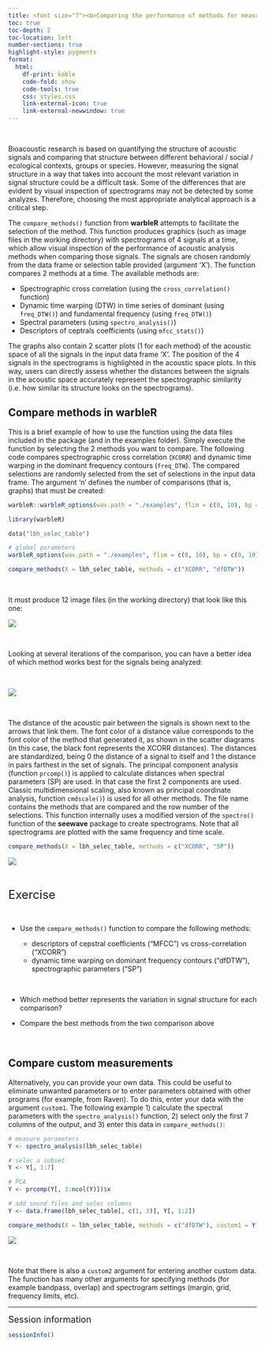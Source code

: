 ```yaml
---
title: <font size="7"><b>Comparing the performance of methods for measuring acoustic structure</b></font>
toc: true
toc-depth: 2
toc-location: left
number-sections: true
highlight-style: pygments
format:
  html:
    df-print: kable
    code-fold: show
    code-tools: true
    css: styles.css
    link-external-icon: true
    link-external-newwindow: true  
---
```


 

Bioacoustic research is based on quantifying the structure of acoustic signals and comparing that structure between different behavioral / social / ecological contexts, groups or species. However, measuring the signal structure in a way that takes into account the most relevant variation in signal structure could be a difficult task. Some of the differences that are evident by visual inspection of spectrograms may not be detected by some analyzes. Therefore, choosing the most appropriate analytical approach is a critical step.

The `compare_methods()` function from **warbleR** attempts to facilitate the selection of the method. This function produces graphics (such as image files in the working directory) with spectrograms of 4 signals at a time, which allow visual inspection of the performance of acoustic analysis methods when comparing those signals. The signals are chosen randomly from the data frame or selection table provided (argument 'X'). The function compares 2 methods at a time. The available methods are:

-   Spectrographic cross correlation (using the `cross_correlation()` function)
-   Dynamic time warping (DTW) in time series of dominant (using `freq_DTW()`) and fundamental frequency (using `freq_DTW()`)
-   Spectral parameters (using `spectro_analysis()`)
-   Descriptors of ceptrals coefficients (using `mfcc_stats()`)

The graphs also contain 2 scatter plots (1 for each method) of the acoustic space of all the signals in the input data frame 'X'. The position of the 4 signals in the spectrograms is highlighted in the acoustic space plots. In this way, users can directly assess whether the distances between the signals in the acoustic space accurately represent the spectrographic similarity (i.e. how similar its structure looks on the spectrograms).

## Compare methods in warbleR

This is a brief example of how to use the function using the data files included in the package (and in the examples folder). Simply execute the function by selecting the 2 methods you want to compare. The following code compares spectrographic cross correlation (`XCORR`) and dynamic time warping in the dominant frequency contours (`freq_DTW`). The compared selections are randomly selected from the set of selections in the input data frame. The argument 'n' defines the number of comparisons (that is, graphs) that must be created:

```r

warbleR::warbleR_options(wav.path = "./examples", flim = c(0, 10), bp = c(0, 10), wl = 300, n = 5)

```

```r

library(warbleR)

data("lbh_selec_table")

# global parameters
warbleR_options(wav.path = "./examples", flim = c(0, 10), bp = c(0, 10), wl = 300, n = 12)

compare_methods(X = lbh_selec_table, methods = c("XCORR", "dfDTW"))

```

 

It must produce 12 image files (in the working directory) that look like this one:

![](images/comp.meth1.png)

 

Looking at several iterations of the comparison, you can have a better idea of which method works best for the signals being analyzed:

 

![](images/compare.methods.1.gif)

 

The distance of the acoustic pair between the signals is shown next to the arrows that link them. The font color of a distance value corresponds to the font color of the method that generated it, as shown in the scatter diagrams (in this case, the black font represents the XCORR distances). The distances are standardized, being 0 the distance of a signal to itself and 1 the distance in pairs farthest in the set of signals. The principal component analysis (function `prcomp()`) is applied to calculate distances when spectral parameters (SP) are used. In that case the first 2 components are used. Classic multidimensional scaling, also known as principal coordinate analysis, function `cmdscale()`) is used for all other methods. The file name contains the methods that are compared and the row number of the selections. This function internally uses a modified version of the `spectro()` function of the **seewave** package to create spectrograms. Note that all spectrograms are plotted with the same frequency and time scale.

```r

compare_methods(X = lbh_selec_table, methods = c("XCORR", "SP"))

```

![](images/comp.meth3.png)

 

::: {.alert .alert-info}
<font size="5">Exercise</font>

 

-   Use the `compare_methods()` function to compare the following methods:

    -   descriptors of cepstral coefficients ("MFCC") vs cross-correlation ("XCORR")
    -   dynamic time warping on dominant frequency contours ("dfDTW"), spectrographic parameters ("SP")

 

-   Which method better represents the variation in signal structure for each comparison?

-   Compare the best methods from the two comparison above
:::

 

## Compare custom measurements

Alternatively, you can provide your own data. This could be useful to eliminate unwanted parameters or to enter parameters obtained with other programs (for example, from Raven). To do this, enter your data with the argument `custom1`. The following example 1) calculate the spectral parameters with the `spectro_analysis()` function, 2) select only the first 7 columns of the output, and 3) enter this data in `compare_methods()`:

```r

# measure parameters
Y <- spectro_analysis(lbh_selec_table)

# selec a subset
Y <- Y[, 1:7]

# PCA
Y <- prcomp(Y[, 3:ncol(Y)])$x

# add sound files and selec columns
Y <- data.frame(lbh_selec_table[, c(1, 3)], Y[, 1:2])

compare_methods(X = lbh_selec_table, methods = c("dfDTW"), custom1 = Y)

```

![](images/comp.meth4.png)

 

Note that there is also a `custom2` argument for entering another custom data. The function has many other arguments for specifying methods (for example bandpass, overlap) and spectrogram settings (margin, grid, frequency limits, etc).

------------------------------------------------------------------------

<font size="4">Session information</font>

```r

sessionInfo()

```

